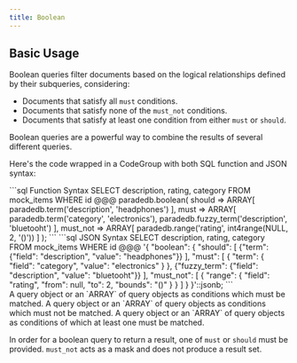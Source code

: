 ```yaml
---
title: Boolean
---
```


## Basic Usage

Boolean queries filter documents based on the logical relationships defined by their subqueries, considering:

- Documents that satisfy all `must` conditions.
- Documents that satisfy none of the `must_not` conditions.
- Documents that satisfy at least one condition from either `must` or `should`.

Boolean queries are a powerful way to combine the results of several different queries.

Here's the code wrapped in a CodeGroup with both SQL function and JSON syntax:

<CodeGroup>
```sql Function Syntax
SELECT description, rating, category
FROM mock_items
WHERE id @@@ paradedb.boolean(
    should => ARRAY[
      paradedb.term('description', 'headphones')
    ],
    must => ARRAY[
      paradedb.term('category', 'electronics'),
      paradedb.fuzzy_term('description', 'bluetooht')
    ],
    must_not => ARRAY[
      paradedb.range('rating', int4range(NULL, 2, '()'))
    ]
);
```
```sql JSON Syntax
SELECT description, rating, category
FROM mock_items
WHERE id @@@
'{
    "boolean": {
      "should": [
          {"term": {"field": "description", "value": "headphones"}}
      ],
      "must": [
          {
            "term": {
             "field": "category",
             "value": "electronics"
            }
          },
          {"fuzzy_term": {"field": "description", "value": "bluetooht"}}
      ],
      "must_not": [
        {
          "range": {
            "field": "rating",
            "from": null,
            "to": 2,
            "bounds": "()"
          }
        }
      ]
    }
}'::jsonb;
```
</CodeGroup>

<div className="mt-8"/>

<ParamField body="must">
  A query object or an `ARRAY` of query objects as conditions which must be
  matched.
</ParamField>
<ParamField body="must_not">
  A query object or an `ARRAY` of query objects as conditions which must not be
  matched.
</ParamField>
<ParamField body="should">
  A query object or an `ARRAY` of query objects as conditions of which at least
  one must be matched.
</ParamField>

In order for a boolean query to return a result, one of `must` or `should` must be provided.
`must_not` acts as a mask and does not produce a result set.
